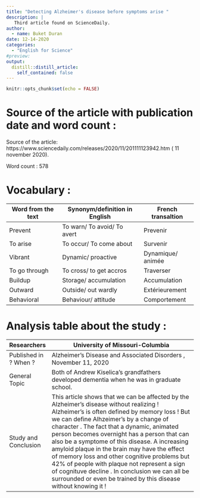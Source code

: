 ```yaml
---
title: "Detecting Alzheimer's disease before symptoms arise "
description: |
   Third article found on ScienceDaily.
author:
  - name: Buket Duran
date: 12-14-2020
categories:
  - "English for Science"
#preview:
output:
  distill::distill_article:
    self_contained: false
---
```


```r
knitr::opts_chunk$set(echo = FALSE)
```

 
# Source of the article with publication date and word count :  

Source of the article: 
https://www.sciencedaily.com/releases/2020/11/201111123942.htm ( 11 november 2020). 

Word count : 578 

# Vocabulary : 

| Word from the text | Synonym/definition in English | French transaltion |
|--------------------|-------------------------------|--------------------|
| Prevent            | To warn/ To avoid/ To avert   | Prevenir           |
| To arise           | To occur/ To come about       | Survenir           |
| Vibrant            | Dynamic/ proactive            | Dynamique/ animée  |
| To go through      | To cross/ to get accros       | Traverser          |
| Buildup            | Storage/ accumulation         | Accumulation       |
| Outward            | Outside/ out wardly           | Extérieurement     |
| Behavioral         | Behaviour/ attitude           | Comportement       |

# Analysis table about the study :

| Researchers           | University of Missouri-Columbia                                                                                                                                                                                                                                                                                                                                                                                                                                                                                                                                                                         |
|-----------------------|---------------------------------------------------------------------------------------------------------------------------------------------------------------------------------------------------------------------------------------------------------------------------------------------------------------------------------------------------------------------------------------------------------------------------------------------------------------------------------------------------------------------------------------------------------------------------------------------------------|
| Published in ? When ? | Alzheimer's Disease and Associated Disorders , November 11, 2020                                                                                                                                                                                                                                                                                                                                                                                                                                                                                                                                        |
| General Topic         | Both of Andrew Kiselica's grandfathers developed dementia when he was in graduate school.                                                                                                                                                                                                                                                                                                                                                                                                                                                                                                               |
| Study and Conclusion  | This article shows that we can be affected by the Alzheimer’s disease without realizing ! Alzheimer’s is often defined by memory loss ! But we can define Alhzeimer’s by a change of character . The fact that a dynamic, animated person becomes overnight has a person that can also be a symptome of this disease. A increasing amyloid plaque in the brain may have the effect of memory loss and other cognitive problems but 42% of people with plaque not represent a sign of cognituve decline . In conclusion we can all be surrounded or even be trained by this disease without knowing it ! |
